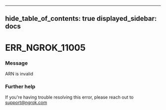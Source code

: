 

---
hide_table_of_contents: true
displayed_sidebar: docs
---


# ERR_NGROK_11005

### Message
ARN is invalid

<ErrorDetails error="err_ngrok_11005" />



### Further help
If you're having trouble resolving this error, please reach out to [support@ngrok.com](mailto:support@ngrok.com?subject=Help%20with%20ERR_NGROK_11005)

